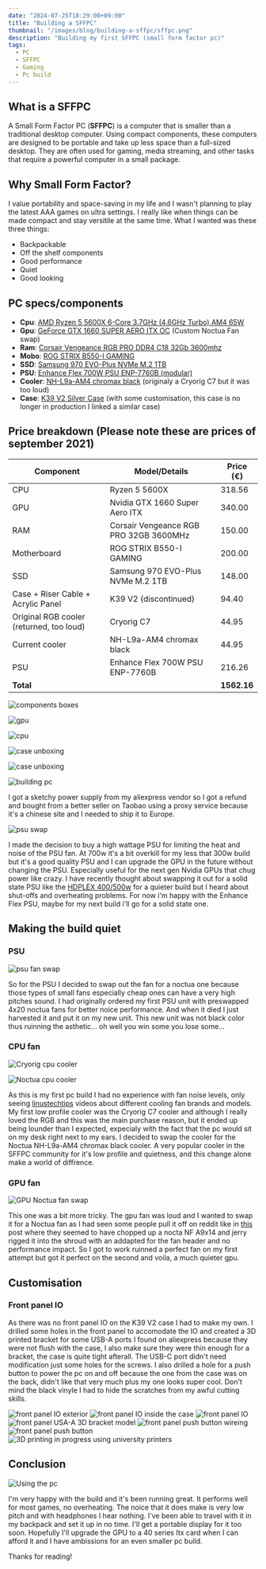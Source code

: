 ```yaml
---
date: "2024-07-25T18:29:00+09:00"
title: "Building a SFFPC"
thumbnail: "/images/blog/building-a-sffpc/sffpc.png"
description: "Building my first SFFPC (small form factor pc)"
tags:
  - PC
  - SFFPC
  - Gaming
  - Pc build
---
```


## What is a SFFPC

A Small Form Factor PC (**SFFPC**) is a computer that is smaller than a traditional desktop computer. Using compact components, these
computers are designed to be portable and take up less space than a full-sized desktop. They are often used for gaming, media streaming, and
other tasks that require a powerful computer in a small package.

## Why Small Form Factor?

I value portability and space-saving in my life and I wasn't planning to play the latest AAA games on ultra settings. I really like when
things can be made compact and stay versitile at the same time. What I wanted was these three things:

- Backpackable
- Off the shelf components
- Good performance
- Quiet
- Good looking

## PC specs/components

- **Cpu**:
  [AMD Ryzen 5 5600X 6-Core 3.7GHz (4.6GHz Turbo) AM4 65W](https://www.amd.com/en/products/processors/desktops/ryzen/5000-series/amd-ryzen-5-5600x.html)
- **Gpu**: [GeForce GTX 1660 SUPER AERO ITX OC](https://www.msi.com/Graphics-Card/GeForce-GTX-1660-SUPER-AERO-ITX-OC/Specification) (Custom
  Noctua Fan swap)
- **Ram**:
  [Corsair Vengeance RGB PRO DDR4 C18 32Gb 3600mhz](https://www.corsair.com/us/en/p/memory/cmw32gx4m2d3600c18/vengeancea-rgb-pro-32gb-2-x-16gb-ddr4-dram-3600mhz-c18-memory-kit-a-black-cmw32gx4m2d3600c18?srsltid=AfmBOoqLE9Td86UK0rLLRlx4FXaT9Y1PNLcuci09Dqf31LuKD0QwBPtH)
- **Mobo**: [ROG STRIX B550-I GAMING](https://rog.asus.com/fr/motherboards/rog-strix/rog-strix-b550-i-gaming-model/)
- **SSD**:
  [Samsung 970 EVO-Plus NVMe M.2 1TB](https://www.samsung.com/fr/memory-storage/nvme-ssd/970-evo-plus-nvme-m-2-ssd-1tb-mz-v7s1t0bw/)
- **PSU**: [Enhance Flex 700W PSU ENP-7760B (modular)](https://www.amazon.com/MIDTY-80plus-Switching-Supply-ENP-7760B/dp/B0C2QSLBHY)
- **Cooler**: [NH-L9a-AM4 chromax black](https://noctua.at/en/nh-l9a-am4-chromax-black) (originaly a Cryorig C7 but it was too loud)
- **Case**: [K39 V2 Silver Case](https://fr.aliexpress.com/item/1005005273138882.html) (with some customisation, this case is no longer in
  production I linked a similar case)

## Price breakdown (Please note these are prices of september 2021)

| Component                                | Model/Details                          | Price (€)   |
| ---------------------------------------- | -------------------------------------- | ----------- |
| CPU                                      | Ryzen 5 5600X                          | 318.56      |
| GPU                                      | Nvidia GTX 1660 Super Aero ITX         | 340.00      |
| RAM                                      | Corsair Vengeance RGB PRO 32GB 3600MHz | 150.00      |
| Motherboard                              | ROG STRIX B550-I GAMING                | 200.00      |
| SSD                                      | Samsung 970 EVO-Plus NVMe M.2 1TB      | 148.00      |
| Case + Riser Cable + Acrylic Panel       | K39 V2 (discontinued)                  | 94.40       |
| Original RGB cooler (returned, too loud) | Cryorig C7                             | 44.95       |
| Current cooler                           | NH-L9a-AM4 chromax black               | 44.95       |
| PSU                                      | Enhance Flex 700W PSU ENP-7760B        | 216.26      |
| **Total**                                |                                        | **1562.16** |

![components boxes](/images/blog/building-a-sffpc/23.jpg "Components boxes")

![gpu](/images/blog/building-a-sffpc/8.jpg "Gpu unboxing")

![cpu](/images/blog/building-a-sffpc/4.jpg "Cpu unboxing")

![case unboxing](/images/blog/building-a-sffpc/7.jpg "Case unboxing")

![case unboxing](/images/blog/building-a-sffpc/3.jpg "Case hand comparison")

![building pc](/images/blog/building-a-sffpc/15.jpg "Assembling the pc")

I got a sketchy power supply from my aliexpress vendor so I got a refund and bought from a better seller on Taobao using a proxy service
because it's a chinese site and I needed to ship it to Europe.

![psu swap](/images/blog/building-a-sffpc/11.jpg "Enhance Flex 700W PSU ENP-7760B (modular)")

I made the decision to buy a high wattage PSU for limiting the heat and noise of the PSU fan. At 700w it's a bit overkill for my less that
300w build but it's a good quality PSU and I can upgrade the GPU in the future without changing the PSU. Especially useful for the next gen
Nvidia GPUs that chug power like crazy. I have recently thought about swapping it out for a solid state PSU like the
[HDPLEX 400/500w](https://hdplex.com/) for a quieter build but I heard about shut-offs and overheating problems. For now i'm happy with the
Enhance Flex PSU, maybe for my next build i'll go for a solid state one.

## Making the build quiet

### PSU

![psu fan swap](/images/blog/building-a-sffpc/32.jpg "Swapping the PSU fan to a noctua one")

So for the PSU I decided to swap out the fan for a noctua one because those types of small fans especially cheap ones can have a very high
pitches sound. I had originally ordered my first PSU unit with preswapped 4x20 noctua fans for better noice performance. And when it died I
just harvested it and put it on my new unit. This new unit was not black color thus ruinning the asthetic... oh well you win some you lose
some...

### CPU fan

![Cryorig cpu cooler](/images/blog/building-a-sffpc/sffpc.png "Cryorig cpu cooler")

![Noctua cpu cooler](/images/blog/building-a-sffpc/18.jpg "Noctua cpu cooler")

As this is my first pc build I had no experience with fan noise levels, only seeing
[linustechtips](https://www.youtube.com/user/linustechtips) videos about different cooling fan brands and models. My first low profile
cooler was the Cryorig C7 cooler and although I really loved the RGB and this was the main purchase reason, but it ended up being lounder
than I expected, expecialy with the fact that the pc would sit on my desk right next to my ears. I decided to swap the cooler for the Noctua
NH-L9a-AM4 chromax black cooler. A very popular cooler in the SFFPC community for it's low profile and quietness, and this change alone make
a world of diffrence.

### GPU fan

![GPU Noctua fan swap](/images/blog/building-a-sffpc/16.jpg "GPU Noctua fan swap")

This one was a bit more tricky. The gpu fan was loud and I wanted to swap it for a Noctua fan as I had seen some people pull it off on
reddit like in [this](https://www.reddit.com/r/sffpc/comments/wsuefh/noctua_gpu_fan_msi_rtx_3060_aero_itx/) post where they seemed to have
chopped up a nocta NF A9x14 and jerry rigged it into the shroud with an addapted for the fan header and no performance impact. So I got to
work ruinned a perfect fan on my first attempt but got it perfect on the second and voila, a much quieter gpu.

## Customisation

### Front panel IO

As there was no front panel IO on the K39 V2 case I had to make my own. I drilled some holes in the front panel to accomodate the IO and
created a 3D printed bracket for some USB-A ports I found on aliexpress because they were not flush with the case, I also make sure they
were thin enough for a bracket, the case is quite tight afterall. The USB-C port didn't need modification just some holes for the screws. I
also drilled a hole for a push button to power the pc on and off because the one from the case was on the back, didn't like that very much
plus my one looks super cool. Don't mind the black vinyle I had to hide the scratches from my awful cutting skills.

![front panel IO exterior](/images/blog/building-a-sffpc/25.jpg "Front panel IO exterior")
![front panel IO inside the case](/images/blog/building-a-sffpc/28.jpg "Front panel IO inside the case")
![front panel IO](/images/blog/building-a-sffpc/26.jpg "Front panel IO")
![front panel USA-A 3D bracket model](/images/blog/building-a-sffpc/30.jpg "Front panel USA-A 3D bracket model")
![front panel push button wireing](/images/blog/building-a-sffpc/29.jpg "Front panel push button wireing")
![front panel push button](/images/blog/building-a-sffpc/27.jpg "Front panel push button")
![3D printing in progress using university printers](/images/blog/building-a-sffpc/31.jpg "3D printing in progress using university printers")

## Conclusion

![Using the pc](/images/blog/building-a-sffpc/33.jpg "Using the pc")

I'm very happy with the build and it's been running great. It performs well for most games, no overheating. The noice that it does make is
very low pitch and with headphones I hear nothing. I've been able to travel with it in my backpack and set it up in no time. I'll get a
portable display for it too soon. Hopefully I'll upgrade the GPU to a 40 series Itx card when I can afford it and I have ambissions for an
even smaller pc build.

Thanks for reading!
